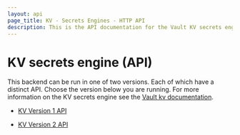 ```yaml
---
layout: api
page_title: KV - Secrets Engines - HTTP API
description: This is the API documentation for the Vault KV secrets engine.
---
```


# KV secrets engine (API)

This backend can be run in one of two versions. Each of which have a distinct API.
Choose the version below you are running. For more information on the KV secrets
engine see the [Vault kv documentation](/vault/docs/secrets/kv).

- [KV Version 1 API](/vault/api-docs/secret/kv/kv-v1)

- [KV Version 2 API](/vault/api-docs/secret/kv/kv-v2)
